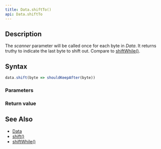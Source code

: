 ```yaml
---
title: Data.shiftTo()
api: Data.shiftTo
---
```


## Description

<Summary/>

The _scanner_ parameter will be called once for each byte in _Data_. It returns truthy to indicate the last byte to shift out. Compare to [shiftWhile()](/reference/api/Data/shiftWhile).

## Syntax

``` js
data.shift(byte => shouldKeepAfter(byte))
```

### Parameters

<Parameters/>

### Return value

<ReturnValue/>

## See Also

* [Data](/reference/api/Data)
* [shift()](/reference/api/Data/shift)
* [shiftWhile()](/reference/api/Data/shiftWhile)
